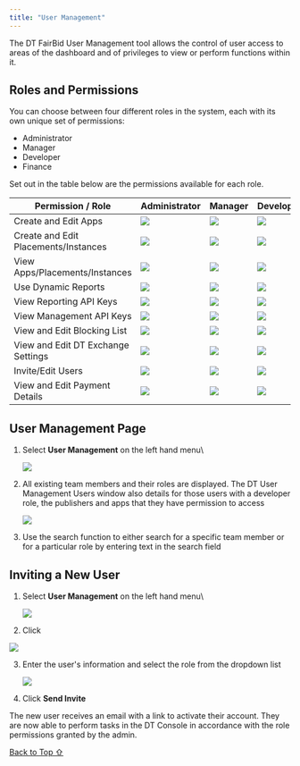 ```yaml
---
title: "User Management"
---
```


The DT FairBid User Management tool allows the control of user access to areas of the dashboard and of privileges to view or perform functions within it.

## Roles and Permissions

You can choose between four different roles in the system, each with its own unique set of permissions:

* Administrator
* Manager
* Developer
* Finance

Set out in the table below are the permissions available for each role.

| **Permission / Role**                | **Administrator**                                                                                                                                                                                                                       | **Manager**                                                                                                                                                                                                                             | **Developer**                                                                                                                                                                                                                           | **Finance**                                                                                                                                                                                                                             |
| ------------------------------------ | --------------------------------------------------------------------------------------------------------------------------------------------------------------------------------------------------------------------------------------- | --------------------------------------------------------------------------------------------------------------------------------------------------------------------------------------------------------------------------------------- | --------------------------------------------------------------------------------------------------------------------------------------------------------------------------------------------------------------------------------------- | --------------------------------------------------------------------------------------------------------------------------------------------------------------------------------------------------------------------------------------- |
| Create and Edit Apps                 | <Frame><img src="https://developer.digitalturbine.com/hc/article_attachments/360020959578/Icons_Master_Template__00d691_GEN_Checkmark_icon_copy.png" /></Frame> | <Frame><img src="https://developer.digitalturbine.com/hc/article_attachments/360020959578/Icons_Master_Template__00d691_GEN_Checkmark_icon_copy.png" /></Frame> | <Frame><img src="https://developer.digitalturbine.com/hc/article_attachments/360020959578/Icons_Master_Template__00d691_GEN_Checkmark_icon_copy.png" /></Frame> | <Frame><img src="https://developer.digitalturbine.com/hc/article_attachments/360020959558/Icons_Master_Template__00d691_GEN_Dislike_icon_2_copy.png" /></Frame> |
| Create and Edit Placements/Instances | <Frame><img src="https://developer.digitalturbine.com/hc/article_attachments/360020959578/Icons_Master_Template__00d691_GEN_Checkmark_icon_copy.png" /></Frame> | <Frame><img src="https://developer.digitalturbine.com/hc/article_attachments/360020959578/Icons_Master_Template__00d691_GEN_Checkmark_icon_copy.png" /></Frame> | <Frame><img src="https://developer.digitalturbine.com/hc/article_attachments/360020959578/Icons_Master_Template__00d691_GEN_Checkmark_icon_copy.png" /></Frame> | <Frame><img src="https://developer.digitalturbine.com/hc/article_attachments/360020959558/Icons_Master_Template__00d691_GEN_Dislike_icon_2_copy.png" /></Frame> |
| View Apps/Placements/Instances      | <Frame><img src="https://developer.digitalturbine.com/hc/article_attachments/360020959578/Icons_Master_Template__00d691_GEN_Checkmark_icon_copy.png" /></Frame> | <Frame><img src="https://developer.digitalturbine.com/hc/article_attachments/360020959578/Icons_Master_Template__00d691_GEN_Checkmark_icon_copy.png" /></Frame> | <Frame><img src="https://developer.digitalturbine.com/hc/article_attachments/360020959578/Icons_Master_Template__00d691_GEN_Checkmark_icon_copy.png" /></Frame> | <Frame><img src="https://developer.digitalturbine.com/hc/article_attachments/360020959558/Icons_Master_Template__00d691_GEN_Dislike_icon_2_copy.png" /></Frame> |
| Use Dynamic Reports                  | <Frame><img src="https://developer.digitalturbine.com/hc/article_attachments/360020959578/Icons_Master_Template__00d691_GEN_Checkmark_icon_copy.png" /></Frame> | <Frame><img src="https://developer.digitalturbine.com/hc/article_attachments/360020959578/Icons_Master_Template__00d691_GEN_Checkmark_icon_copy.png" /></Frame> | <Frame><img src="https://developer.digitalturbine.com/hc/article_attachments/360020959558/Icons_Master_Template__00d691_GEN_Dislike_icon_2_copy.png" /></Frame> | <Frame><img src="https://developer.digitalturbine.com/hc/article_attachments/360020959578/Icons_Master_Template__00d691_GEN_Checkmark_icon_copy.png" /></Frame> |
| View Reporting API Keys              | <Frame><img src="https://developer.digitalturbine.com/hc/article_attachments/360020959578/Icons_Master_Template__00d691_GEN_Checkmark_icon_copy.png" /></Frame> | <Frame><img src="https://developer.digitalturbine.com/hc/article_attachments/360020959578/Icons_Master_Template__00d691_GEN_Checkmark_icon_copy.png" /></Frame> | <Frame><img src="https://developer.digitalturbine.com/hc/article_attachments/360020959558/Icons_Master_Template__00d691_GEN_Dislike_icon_2_copy.png" /></Frame> | <Frame><img src="https://developer.digitalturbine.com/hc/article_attachments/360020959578/Icons_Master_Template__00d691_GEN_Checkmark_icon_copy.png" /></Frame> |
| View Management API Keys             | <Frame><img src="https://developer.digitalturbine.com/hc/article_attachments/360020959578/Icons_Master_Template__00d691_GEN_Checkmark_icon_copy.png" /></Frame> | <Frame><img src="https://developer.digitalturbine.com/hc/article_attachments/360020959578/Icons_Master_Template__00d691_GEN_Checkmark_icon_copy.png" /></Frame> | <Frame><img src="https://developer.digitalturbine.com/hc/article_attachments/360020959558/Icons_Master_Template__00d691_GEN_Dislike_icon_2_copy.png" /></Frame> | <Frame><img src="https://developer.digitalturbine.com/hc/article_attachments/360020959558/Icons_Master_Template__00d691_GEN_Dislike_icon_2_copy.png" /></Frame> |
| View and Edit Blocking List          | <Frame><img src="https://developer.digitalturbine.com/hc/article_attachments/360020959578/Icons_Master_Template__00d691_GEN_Checkmark_icon_copy.png" /></Frame> | <Frame><img src="https://developer.digitalturbine.com/hc/article_attachments/360020959578/Icons_Master_Template__00d691_GEN_Checkmark_icon_copy.png" /></Frame> | <Frame><img src="https://developer.digitalturbine.com/hc/article_attachments/360020959558/Icons_Master_Template__00d691_GEN_Dislike_icon_2_copy.png" /></Frame> | <Frame><img src="https://developer.digitalturbine.com/hc/article_attachments/360020959558/Icons_Master_Template__00d691_GEN_Dislike_icon_2_copy.png" /></Frame> |
| View and Edit DT Exchange Settings   | <Frame><img src="https://developer.digitalturbine.com/hc/article_attachments/360020959578/Icons_Master_Template__00d691_GEN_Checkmark_icon_copy.png" /></Frame> | <Frame><img src="https://developer.digitalturbine.com/hc/article_attachments/360020959578/Icons_Master_Template__00d691_GEN_Checkmark_icon_copy.png" /></Frame> | <Frame><img src="https://developer.digitalturbine.com/hc/article_attachments/360020959558/Icons_Master_Template__00d691_GEN_Dislike_icon_2_copy.png" /></Frame> | <Frame><img src="https://developer.digitalturbine.com/hc/article_attachments/360020959558/Icons_Master_Template__00d691_GEN_Dislike_icon_2_copy.png" /></Frame> |
| Invite/Edit Users                    | <Frame><img src="https://developer.digitalturbine.com/hc/article_attachments/360020959578/Icons_Master_Template__00d691_GEN_Checkmark_icon_copy.png" /></Frame> | <Frame><img src="https://developer.digitalturbine.com/hc/article_attachments/360020959558/Icons_Master_Template__00d691_GEN_Dislike_icon_2_copy.png" /></Frame> | <Frame><img src="https://developer.digitalturbine.com/hc/article_attachments/360020959558/Icons_Master_Template__00d691_GEN_Dislike_icon_2_copy.png" /></Frame> | <Frame><img src="https://developer.digitalturbine.com/hc/article_attachments/360020959558/Icons_Master_Template__00d691_GEN_Dislike_icon_2_copy.png" /></Frame> |
| View and Edit Payment Details        | <Frame><img src="https://developer.digitalturbine.com/hc/article_attachments/360020959578/Icons_Master_Template__00d691_GEN_Checkmark_icon_copy.png" /></Frame> | <Frame><img src="https://developer.digitalturbine.com/hc/article_attachments/360020959558/Icons_Master_Template__00d691_GEN_Dislike_icon_2_copy.png" /></Frame> | <Frame><img src="https://developer.digitalturbine.com/hc/article_attachments/360020959558/Icons_Master_Template__00d691_GEN_Dislike_icon_2_copy.png" /></Frame> | <Frame><img src="https://developer.digitalturbine.com/hc/article_attachments/360020959578/Icons_Master_Template__00d691_GEN_Checkmark_icon_copy.png" /></Frame> |


## User Management Page

1. Select **User Management** on the left hand menu\
   <Frame>
     <img src="https://developer.digitalturbine.com/hc/article_attachments/10554671436317" />
   </Frame>

2. All existing team members and their roles are displayed. The DT User Management Users window also details for those users with a developer role, the publishers and apps that they have permission to access

   <Frame caption="">
     <img src="https://developer.digitalturbine.com/hc/article_attachments/11123732328861" />
   </Frame>

3. Use the search function to either search for a specific team member or for a particular role by entering text in the search field

## Inviting a New User

1. Select **User Management** on the left hand menu\
   <Frame>
     <img src="https://developer.digitalturbine.com/hc/article_attachments/10554671436317" />
   </Frame>

2. Click
<Frame>
     <img src="https://developer.digitalturbine.com/hc/article_attachments/9338174959005" />
   </Frame>

3. Enter the user's information and select the role from the dropdown list

   <Frame caption="">
     <img src="https://developer.digitalturbine.com/hc/article_attachments/8037254887825/Screen_Shot_2022-07-31_at_10.00.45.png" />
   </Frame>

4. Click **Send Invite**

The new user receives an email with a link to activate their account. They are now able to perform tasks in the DT Console in accordance with the role permissions granted by the admin.

[Back to Top ⇧](#top)
